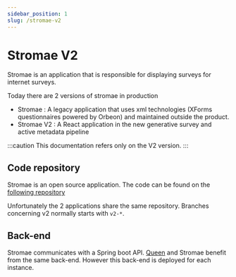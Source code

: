 ```yaml
---
sidebar_position: 1
slug: /stromae-v2
---
```


# Stromae V2

Stromae is an application that is responsible for displaying surveys for internet surveys.

Today there are 2 versions of stromae in production

- Stromae : A legacy application that uses xml technologies (XForms questionnaires powered by Orbeon) and maintained outside the product.
- Stromae V2 : A React application in the new generative survey and active metadata pipeline

:::caution
This documentation refers only on the V2 version.
:::

## Code repository

Stromae is an open source application. The code can be found on the [following repository](https://github.com/InseeFr/Stromae)

Unfortunately the 2 applications share the same repository. Branches concerning v2 normally starts with `v2-*`.

## Back-end

Stromae communicates with a Spring boot API. [Queen](./queen) and Stromae benefit from the same back-end. However this back-end is deployed for each instance.
